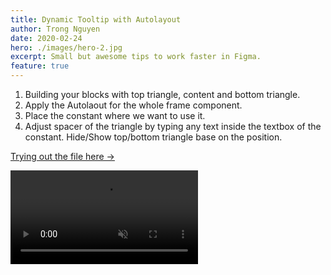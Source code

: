 ```yaml
---
title: Dynamic Tooltip with Autolayout
author: Trong Nguyen
date: 2020-02-24
hero: ./images/hero-2.jpg
excerpt: Small but awesome tips to work faster in Figma.
feature: true
---
```


<div class="Grid Col2">
<p>

1. Building your blocks with top triangle, content and bottom triangle.
2. Apply the Autolaout for the whole frame component.
3. Place the constant where we want to use it.
4. Adjust spacer of the triangle by typing any text inside the textbox of the constant. Hide/Show top/bottom triangle base on the position.

[Trying out the file here →](https://www.figma.com/file/VYE0iXd2WfwC4yAvPJbvKo/AwesomeFigmaTips-Experiment?node-id=146%3A43)

</p>

<div class="video">
  <video autoplay loop muted playsinline src="https://video.twimg.com/ext_tw_video/1240615460191653889/pu/vid/1280x720/799CDAjFD8yWS4t7.mp4"></video>
</div>
</div>